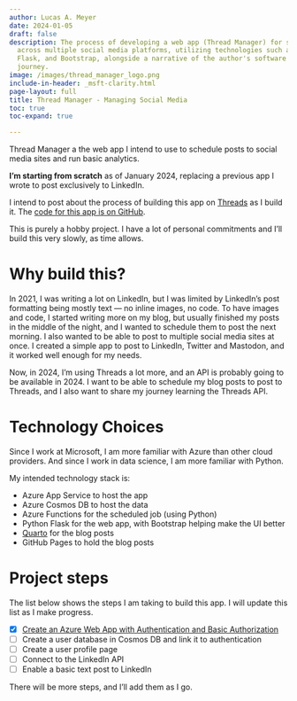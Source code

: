 ```yaml
---
author: Lucas A. Meyer
date: 2024-01-05
draft: false
description: The process of developing a web app (Thread Manager) for scheduling posts
  across multiple social media platforms, utilizing technologies such as Azure, Python,
  Flask, and Bootstrap, alongside a narrative of the author's software development
  journey.
image: /images/thread_manager_logo.png
include-in-header: _msft-clarity.html
page-layout: full
title: Thread Manager - Managing Social Media
toc: true
toc-expand: true

---
```


Thread Manager a the web app I intend to use to schedule posts to social media sites and run basic analytics. 

**I'm starting from scratch** as of January 2024, replacing a previous app I wrote to post exclusively to LinkedIn. 

I intend to post about the process of building this app on [Threads](https://www.threads.net) as I build it. The [code for this app is on GitHub](https://github.com/lucas-a-meyer/thread-manager).

:::{.callout-note}
This is purely a hobby project. I have a lot of personal commitments and I'll build this very slowly, as time allows.
:::

# Why build this?

In 2021, I was writing a lot on LinkedIn, but I was limited by LinkedIn's post formatting being mostly text — no inline images, no code. To have images and code, I started writing more on my blog, but usually finished my posts in the middle of the night, and I wanted to schedule them to post the next morning. I also wanted to be able to post to multiple social media sites at once. I created a simple app to post to LinkedIn, Twitter and Mastodon, and it worked well enough for my needs.

Now, in 2024, I'm using Threads a lot more, and an API is probably going to be available in 2024. I want to be able to schedule my blog posts to post to Threads, and I also want to share my journey learning the Threads API.

# Technology Choices

Since I work at Microsoft, I am more familiar with Azure than other cloud providers. And since I work in data science, I am more familiar with Python. 

My intended technology stack is:

- Azure App Service to host the app
- Azure Cosmos DB to host the data
- Azure Functions for the scheduled job (using Python)
- Python Flask for the web app, with Bootstrap helping make the UI better
- [Quarto](https://www.quarto.org) for the blog posts
- GitHub Pages to hold the blog posts

# Project steps

The list below shows the steps I am taking to build this app. I will update this list as I make progress.

- [x] [Create an Azure Web App with Authentication and Basic Authorization](2024-01-07-thread_manager_step_01.qmd)
- [ ] Create a user database in Cosmos DB and link it to authentication
- [ ] Create a user profile page
- [ ] Connect to the LinkedIn API
- [ ] Enable a basic text post to LinkedIn
  
There will be more steps, and I'll add them as I go.